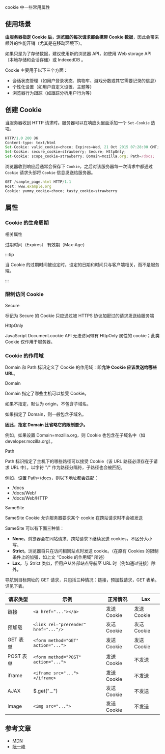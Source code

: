 
cookie 中一些常用属性

<!--truncate-->

## 使用场景

**由服务器指定 Cookie 后，浏览器的每次请求都会携带 Cookie 数据**，因此会带来额外的性能开销（尤其是在移动环境下）。

如果只是为了存储数据，建议使用新的浏览器 API，如使用 Web storage API （本地存储和会话存储）或 IndexedDB 。

Cookie 主要用于以下三个方面：

- 会话状态管理（如用户登录状态、购物车、游戏分数或其它需要记录的信息）
- 个性化设置（如用户自定义设置、主题等）
- 浏览器行为跟踪（如跟踪分析用户行为等）

## 创建 Cookie

当服务器收到 HTTP 请求时，服务器可以在响应头里面添加一个 `Set-Cookie` 选项。

```js
HTTP/1.0 200 OK
Content-type: text/html
Set-Cookie: valid_cookie=choco; Expires=Wed, 21 Oct 2015 07:28:00 GMT;
Set-Cookie: secure_cookie=strawberry; Secure; HttpOnly;
Set-Cookie: scope_cookie=strawberry; Domain=mozilla.org; Path=/docs;
```

浏览器收到响应后通常会保存下 `Cookie`，之后对该服务器每一次请求中都通过 `Cookie` 请求头部将 `Cookie` 信息发送给服务器。

```js
GET /sample_page.html HTTP/1.1
Host: www.example.org
Cookie: yummy_cookie=choco; tasty_cookie=strawberry
```

## 属性

### Cookie 的生命周期

相关属性

<Subtitle>过期时间（Expires）</Subtitle>
<Subtitle>有效期（Max-Age）</Subtitle>

:::tip

当 Cookie 的过期时间被设定时，设定的日期和时间只与客户端相关，而不是服务端。

:::

### 限制访问 Cookie

<Subtitle>Secure</Subtitle>

标记为 Secure 的 Cookie 只应通过被 HTTPS 协议加密过的请求发送给服务端

<Subtitle>HttpOnly</Subtitle>

JavaScript Document.cookie API 无法访问带有 HttpOnly 属性的 cookie；此类 Cookie 仅作用于服务器。

### Cookie 的作用域

Domain 和 Path 标识定义了 Cookie 的作用域：即**允许 Cookie 应该发送给哪些 URL**。

<Subtitle>Domain</Subtitle>

Domain 指定了哪些主机可以接受 Cookie。

如果不指定，默认为 origin，不包含子域名。

如果指定了 Domain，则一般包含子域名。

**因此，指定 Domain 比省略它的限制要少。**

例如，如果设置 Domain=mozilla.org，则 Cookie 也包含在子域名中（如 developer.mozilla.org）。

<Subtitle>Path</Subtitle>

Path 标识指定了主机下的哪些路径可以接受 Cookie（该 URL 路径必须存在于请求 URL 中）。以字符 "/" 作为路径分隔符，子路径也会被匹配。

例如，设置 Path=/docs，则以下地址都会匹配：

- /docs
- /docs/Web/
- /docs/Web/HTTP

<Subtitle>SameSite</Subtitle>

SameSite Cookie 允许服务器要求某个 cookie 在跨站请求时不会被发送

SameSite 可以有下面三种值：

- **None**。浏览器会在同站请求、跨站请求下继续发送 cookies，不区分大小写。
- **Strict**。浏览器将只在访问相同站点时发送 cookie。（在原有 Cookies 的限制条件上的加强，如上文 “Cookie 的作用域” 所述）
- **Lax**。与 Strict 类似，但用户从外部站点导航至 URL 时（例如通过链接）除外。

导航到目标网址的 GET 请求，只包括三种情况：链接，预加载请求，GET 表单。详见下表。

| 请求类型  | 示例                                 | 正常情况    | Lax         |
| --------- | ------------------------------------ | ----------- | ----------- |
| 链接      | `<a href="..."></a>`                 | 发送 Cookie | 发送 Cookie |
| 预加载    | `<link rel="prerender" href="..."/>` | 发送 Cookie | 发送 Cookie |
| GET 表单  | `<form method="GET" action="...">`   | 发送 Cookie | 发送 Cookie |
| POST 表单 | `<form method="POST" action="...">`  | 发送 Cookie | 不发送      |
| iframe    | `<iframe src="..."></iframe>`        | 发送 Cookie | 不发送      |
| AJAX      | $.get("...")                         | 发送 Cookie | 不发送      |
| Image     | `<img src="...">`                    | 发送 Cookie | 不发送      |

## 参考文章

- [MDN](https://developer.mozilla.org/zh-CN/docs/Web/HTTP/Cookies)
- [阮一峰](https://www.ruanyifeng.com/blog/2019/09/cookie-samesite.html)
